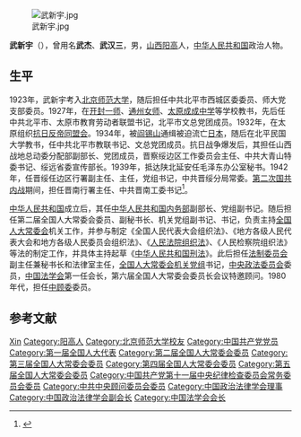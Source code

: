 [[File:武新宇.jpg|thumb]]

'''武新宇'''（{{bd|1909年||1989年|catIdx=}}），曾用名'''武杰'''、'''武汉三'''，男，[[山西|山西]][[阳高|阳高]]人，[[中华人民共和国|中华人民共和国]]政治人物。

== 生平 ==
1923年，武新宇考入[[北京师范大学|北京师范大学]]，随后担任中共北平市西城区委委员、师大党支部委员。1927年，在[[开封一师|开封一师]]、[[通州女师|通州女师]]、[[太原成成中学|太原成成中学]]等学校教书，先后任中共北平市、太原市教育劳动者联盟书记，北平市文总党团成员。1932年，在太原组织[[抗日反帝同盟会|抗日反帝同盟会]]。1934年，被[[阎锡山|阎锡山]]通缉被迫流亡[[日本|日本]]，随后在北平民国大学教书，任中共北平市教联书记、文总党团成员。抗日战争爆发后，其担任山西战地总动委分配部副部长、党团成员，晋察绥边区工作委员会主任、中共大青山特委书记、绥远省委宣传部长。1939年，抵达陕北延安任毛泽东办公室秘书。1942年，任晋绥任边区行署副主任、主任，党组书记，中共晋绥分局常委。[[第二次国共内战|第二次国共内战]]期间，担任晋南行署主任、中共晋南工委书记<ref>{{Cite web |url=http://www.balujun.org/blsh/hysl/2114.html |title=武新宇 段 云：续范亭和山西新军暂一师 |access-date=2011-04-25 |archive-url=https://web.archive.org/web/20160304185404/http://www.balujun.org/blsh/hysl/2114.html |archive-date=2016-03-04 |dead-url=yes }}</ref>。

[[中华人民共和国|中华人民共和国]]成立后，其任[[中华人民共和国内务部|中华人民共和国内务部]]副部长、党组副书记。随后担任第二届全国人大常委会委员、副秘书长、机关党组副书记、书记，负责主持[[全国人民代表大会常务委员会|全国人大常委会]]机关工作，并参与制定《全国人民代表大会组织法》、《地方各级人民代表大会和地方各级人民委员会组织法》、《[[中华人民共和国人民法院组织法|人民法院组织法]]》、《人民检察院组织法》等法的制定工作，并具体主持起草《[[中华人民共和国刑法|中华人民共和国刑法]]》。此后担任[[全国人民代表大会常务委员会法制工作委员会|法制委员会]]副主任兼秘书长和法律室主任，[[中国共产党全国人民代表大会常务委员会机关委员会|全国人大常委会机关党组]]书记，[[中共中央政法委员会|中央政法委员会]]委员，[[中国法学会|中国法学会]]第一任会长，第六届全国人大常委会委员长会议特邀顾问。1980年代，担任[[中顾委|中顾委]]委员。

== 参考文献 ==
{{reflist}}

{{Navboxes 
| title  = 武新宇在[[中国政治法律学会|中国政治法律学会]]的职务
| list1  =
{{中国政治法律学会第三届理事会}}
{{中国政治法律学会第四届理事会}}
}}
{{Navboxes 
| title  = 武新宇在[[中国法学会|中国法学会]]的职务
| list1  =
{{中国法学会第一届理事会}}
}}

{{Authority control}}
{{DEFAULTSORT:Wu武}}
[[Category:武姓|Xin]]
[[Category:阳高人|Category:阳高人]]
[[Category:北京师范大学校友|Category:北京师范大学校友]]
[[Category:中国共产党党员|Category:中国共产党党员]]
[[Category:第一届全国人大代表|Category:第一届全国人大代表]]
[[Category:第二届全国人大常委会委员|Category:第二届全国人大常委会委员]]
[[Category:第三届全国人大常委会委员|Category:第三届全国人大常委会委员]]
[[Category:第四届全国人大常委会委员|Category:第四届全国人大常委会委员]]
[[Category:第五届全国人大常委会委员|Category:第五届全国人大常委会委员]]
[[Category:中国共产党第十一届中央纪律检查委员会常务委员会委员|Category:中国共产党第十一届中央纪律检查委员会常务委员会委员]]
[[Category:中共中央顾问委员会委员|Category:中共中央顾问委员会委员]]
[[Category:中国政治法律学会理事|Category:中国政治法律学会理事]]
[[Category:中国政治法律学会副会长|Category:中国政治法律学会副会长]]
[[Category:中国法学会会长|Category:中国法学会会长]]